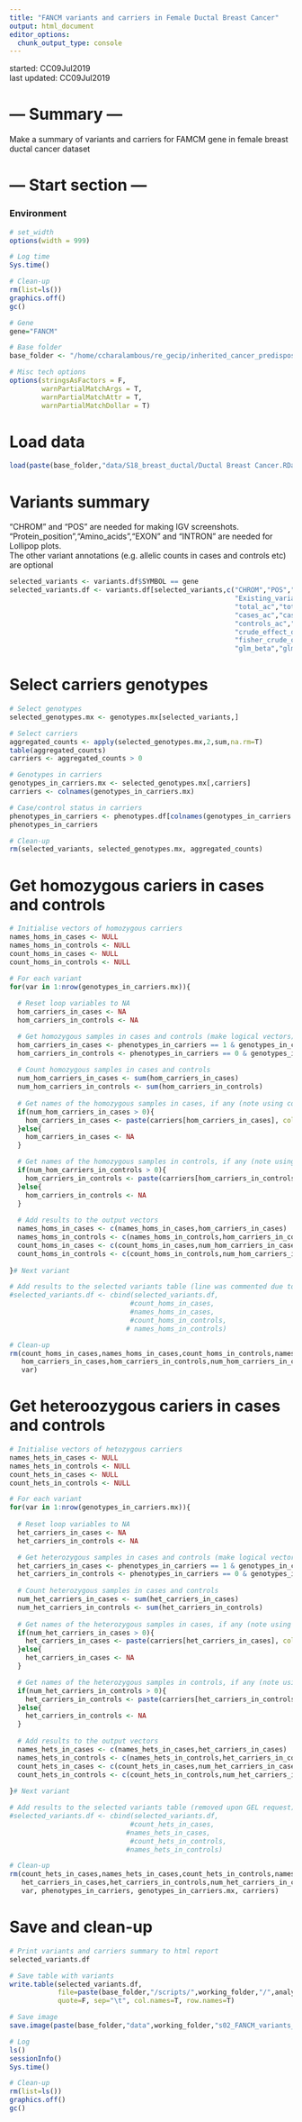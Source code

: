 ```yaml
---
title: "FANCM variants and carriers in Female Ductal Breast Cancer"
output: html_document
editor_options: 
  chunk_output_type: console
---
```


started: CC09Jul2019  
last updated: CC09Jul2019  

# --- Summary --- #

Make a summary of variants and carriers for FAMCM gene in female breast ductal cancer dataset  

# --- Start section --- #

### Environment

<style>
pre {
  overflow-x: auto;
}
pre code {
  word-wrap: normal;
  white-space: pre;
}
</style>

```r

# set_width
options(width = 999)

# Log time
Sys.time()

# Clean-up
rm(list=ls())
graphics.off()
gc()

# Gene
gene="FANCM"

# Base folder
base_folder <- "/home/ccharalambous/re_gecip/inherited_cancer_predisposition/ccharalambous/Final_execution"

# Misc tech options
options(stringsAsFactors = F,
        warnPartialMatchArgs = T, 
        warnPartialMatchAttr = T, 
        warnPartialMatchDollar = T)

```

# Load data  

```r

load(paste(base_folder,"data/S18_breast_ductal/Ductal Breast Cancer.RData",sep="/"))

```

# Variants summary

"CHROM" and "POS" are needed for making IGV screenshots.  
"Protein_position","Amino_acids","EXON" and "INTRON" are needed for Lollipop plots.  
The other variant annotations (e.g. allelic counts in cases and controls etc) are optional  

```r

selected_variants <- variants.df$SYMBOL == gene
selected_variants.df <- variants.df[selected_variants,c("CHROM","POS","SYMBOL","Protein_position","Amino_acids","EXON","INTRON",
                                                        "Existing_variation","Consequence","ClinVar","LoF","FIM","gnomAD_NFE_AF",
                                                        "total_ac","total_an","total_af",
                                                        "cases_ac","cases_an","cases_af",
                                                        "controls_ac","controls_an","controls_af",
                                                        "crude_effect_direction",
                                                        "fisher_crude_or","fisher_crude_p","fisher_crude_fdr",
                                                        "glm_beta","glm_p","glm_fdr","glm_status")]

```

# Select carriers genotypes

```r

# Select genotypes
selected_genotypes.mx <- genotypes.mx[selected_variants,]

# Select carriers
aggregated_counts <- apply(selected_genotypes.mx,2,sum,na.rm=T)
table(aggregated_counts)
carriers <- aggregated_counts > 0

# Genotypes in carriers
genotypes_in_carriers.mx <- selected_genotypes.mx[,carriers]
carriers <- colnames(genotypes_in_carriers.mx)

# Case/control status in carriers
phenotypes_in_carriers <- phenotypes.df[colnames(genotypes_in_carriers.mx),"cc"]
phenotypes_in_carriers

# Clean-up
rm(selected_variants, selected_genotypes.mx, aggregated_counts)

```

# Get homozygous cariers in cases and controls

```r

# Initialise vectors of homozygous carriers
names_homs_in_cases <- NULL
names_homs_in_controls <- NULL
count_homs_in_cases <- NULL
count_homs_in_controls <- NULL

# For each variant
for(var in 1:nrow(genotypes_in_carriers.mx)){
  
  # Reset loop variables to NA
  hom_carriers_in_cases <- NA
  hom_carriers_in_controls <- NA

  # Get homozygous samples in cases and controls (make logical vectors)
  hom_carriers_in_cases <- phenotypes_in_carriers == 1 & genotypes_in_carriers.mx[var,] == 2
  hom_carriers_in_controls <- phenotypes_in_carriers == 0 & genotypes_in_carriers.mx[var,] == 2
  
  # Count homozygous samples in cases and controls
  num_hom_carriers_in_cases <- sum(hom_carriers_in_cases)
  num_hom_carriers_in_controls <- sum(hom_carriers_in_controls)
  
  # Get names of the homozygous samples in cases, if any (note using collapse instead of sep!)
  if(num_hom_carriers_in_cases > 0){
    hom_carriers_in_cases <- paste(carriers[hom_carriers_in_cases], collapse=",")
  }else{
    hom_carriers_in_cases <- NA
  }

  # Get names of the homozygous samples in controls, if any (note using collapse instead of sep!)
  if(num_hom_carriers_in_controls > 0){
    hom_carriers_in_controls <- paste(carriers[hom_carriers_in_controls], collapse=",")
  }else{
    hom_carriers_in_controls <- NA
  }
  
  # Add results to the output vectors
  names_homs_in_cases <- c(names_homs_in_cases,hom_carriers_in_cases)
  names_homs_in_controls <- c(names_homs_in_controls,hom_carriers_in_controls)
  count_homs_in_cases <- c(count_homs_in_cases,num_hom_carriers_in_cases)
  count_homs_in_controls <- c(count_homs_in_controls,num_hom_carriers_in_controls)
  
}# Next variant

# Add results to the selected variants table (line was commented due to GEL request)
#selected_variants.df <- cbind(selected_variants.df,
                              #count_homs_in_cases,
                              #names_homs_in_cases,
                              #count_homs_in_controls,
                             # names_homs_in_controls)

# Clean-up
rm(count_homs_in_cases,names_homs_in_cases,count_homs_in_controls,names_homs_in_controls,
   hom_carriers_in_cases,hom_carriers_in_controls,num_hom_carriers_in_cases,num_hom_carriers_in_controls,
   var)

```

# Get heteroozygous cariers in cases and controls

```r

# Initialise vectors of hetozygous carriers
names_hets_in_cases <- NULL
names_hets_in_controls <- NULL
count_hets_in_cases <- NULL
count_hets_in_controls <- NULL

# For each variant
for(var in 1:nrow(genotypes_in_carriers.mx)){
  
  # Reset loop variables to NA
  het_carriers_in_cases <- NA
  het_carriers_in_controls <- NA

  # Get heterozygous samples in cases and controls (make logical vectors)
  het_carriers_in_cases <- phenotypes_in_carriers == 1 & genotypes_in_carriers.mx[var,] == 1
  het_carriers_in_controls <- phenotypes_in_carriers == 0 & genotypes_in_carriers.mx[var,] == 1
  
  # Count heterozygous samples in cases and controls
  num_het_carriers_in_cases <- sum(het_carriers_in_cases)
  num_het_carriers_in_controls <- sum(het_carriers_in_controls)
  
  # Get names of the heterozygous samples in cases, if any (note using collapse instead of sep!)
  if(num_het_carriers_in_cases > 0){
    het_carriers_in_cases <- paste(carriers[het_carriers_in_cases], collapse=",")
  }else{
    het_carriers_in_cases <- NA
  }

  # Get names of the heterozygous samples in controls, if any (note using collapse instead of sep!)
  if(num_het_carriers_in_controls > 0){
    het_carriers_in_controls <- paste(carriers[het_carriers_in_controls], collapse=",")
  }else{
    het_carriers_in_controls <- NA
  }
  
  # Add results to the output vectors
  names_hets_in_cases <- c(names_hets_in_cases,het_carriers_in_cases)
  names_hets_in_controls <- c(names_hets_in_controls,het_carriers_in_controls)
  count_hets_in_cases <- c(count_hets_in_cases,num_het_carriers_in_cases)
  count_hets_in_controls <- c(count_hets_in_controls,num_het_carriers_in_controls)
  
}# Next variant

# Add results to the selected variants table (removed upon GEL request)
#selected_variants.df <- cbind(selected_variants.df,
                              #count_hets_in_cases,
                             #names_hets_in_cases,
                              #count_hets_in_controls,
                             #names_hets_in_controls)

# Clean-up
rm(count_hets_in_cases,names_hets_in_cases,count_hets_in_controls,names_hets_in_controls,
   het_carriers_in_cases,het_carriers_in_controls,num_het_carriers_in_cases,num_het_carriers_in_controls,
   var, phenotypes_in_carriers, genotypes_in_carriers.mx, carriers)

```

# Save and clean-up 

```r

# Print variants and carriers summary to html report
selected_variants.df

# Save table with variants
write.table(selected_variants.df, 
            file=paste(base_folder,"/scripts/",working_folder,"/",analysis_name,"_",gene,"_variants_summary.tsv",sep=""),
            quote=F, sep="\t", col.names=T, row.names=T)

# Save image
save.image(paste(base_folder,"data",working_folder,"s02_FANCM_variants_and_carriers.RData",sep="/"))

# Log
ls()
sessionInfo()
Sys.time()

# Clean-up
rm(list=ls())
graphics.off()
gc()

```
